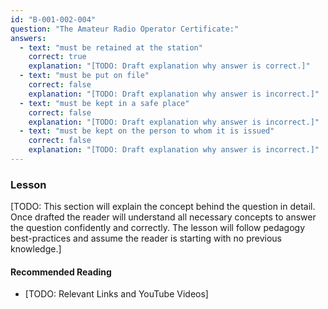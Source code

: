 ```yaml
---
id: "B-001-002-004"
question: "The Amateur Radio Operator Certificate:"
answers:
  - text: "must be retained at the station"
    correct: true
    explanation: "[TODO: Draft explanation why answer is correct.]"
  - text: "must be put on file"
    correct: false
    explanation: "[TODO: Draft explanation why answer is incorrect.]"
  - text: "must be kept in a safe place"
    correct: false
    explanation: "[TODO: Draft explanation why answer is incorrect.]"
  - text: "must be kept on the person to whom it is issued"
    correct: false
    explanation: "[TODO: Draft explanation why answer is incorrect.]"
---
```


### Lesson

[TODO: This section will explain the concept behind the question in detail. Once drafted the reader will understand all necessary concepts to answer the question confidently and correctly. The lesson will follow pedagogy best-practices and assume the reader is starting with no previous knowledge.]

#### Recommended Reading

- [TODO: Relevant Links and YouTube Videos]
